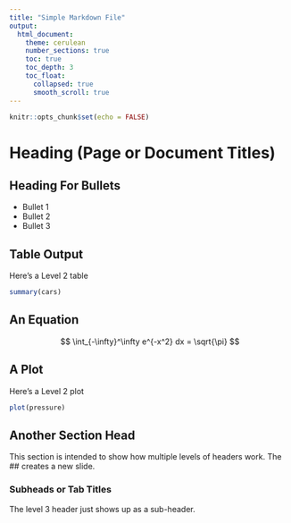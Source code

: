 ```yaml
---
title: "Simple Markdown File"
output: 
  html_document:
    theme: cerulean
    number_sections: true
    toc: true
    toc_depth: 3
    toc_float:
      collapsed: true
      smooth_scroll: true
---
```


```r
knitr::opts_chunk$set(echo = FALSE)
```

# Heading (Page or Document Titles)

## Heading For Bullets

- Bullet 1
- Bullet 2
- Bullet 3

## Table Output

Here's a Level 2 table

```r
summary(cars)
```

## An Equation

$$
\int_{-\infty}^\infty e^{-x^2} dx = \sqrt{\pi}
$$

## A Plot

Here's a Level 2 plot

```r
plot(pressure)
```

## Another Section Head

This section is intended to show how multiple levels of headers work. The ## creates a new slide.

### Subheads or Tab Titles

The level 3 header just shows up as a sub-header.
